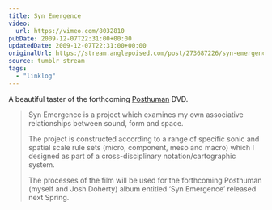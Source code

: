 ```yaml
---
title: Syn Emergence
video:
  url: https://vimeo.com/8032810
pubDate: 2009-12-07T22:31:00+00:00
updatedDate: 2009-12-07T22:31:00+00:00
originalUrl: https://stream.anglepoised.com/post/273687226/syn-emergence-on-vimeo-a-beautiful-taster-of-the
source: tumblr stream
tags:
  - "linklog"
---
```


A beautiful taster of the forthcoming [Posthuman][1] DVD.

> Syn Emergence is a project which examines my own associative relationships between sound, form and space.
>
> The project is constructed according to a range of specific sonic and spatial scale rule sets (micro, component, meso and macro) which I designed as part of a cross-disciplinary notation/cartographic system.
>
> The processes of the film will be used for the forthcoming Posthuman (myself and Josh Doherty) album entitled &lsquo;Syn Emergence&rsquo; released next Spring.

[1]: http://www.posthumanmusic.com/
